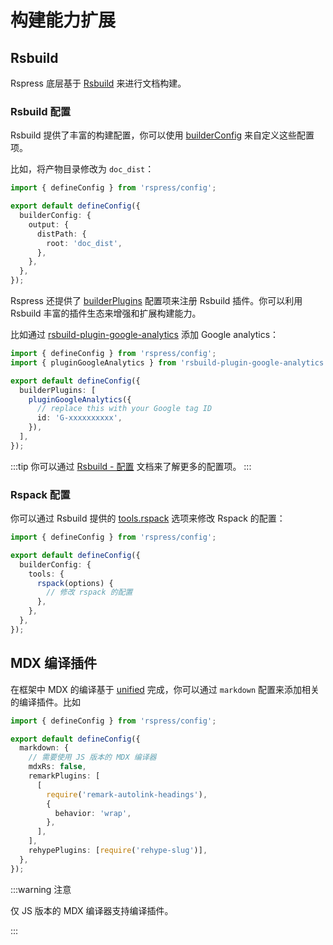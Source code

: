 # 构建能力扩展

## Rsbuild

Rspress 底层基于 [Rsbuild](https://github.com/web-infra-dev/rsbuild) 来进行文档构建。

### Rsbuild 配置

Rsbuild 提供了丰富的构建配置，你可以使用 [builderConfig](/api/config/config-build.html#builderconfig) 来自定义这些配置项。

比如，将产物目录修改为 `doc_dist`：

```ts title="rspress.config.ts"
import { defineConfig } from 'rspress/config';

export default defineConfig({
  builderConfig: {
    output: {
      distPath: {
        root: 'doc_dist',
      },
    },
  },
});
```

Rspress 还提供了 [builderPlugins](/api/config/config-build#builderplugins) 配置项来注册 Rsbuild 插件。你可以利用 Rsbuild 丰富的插件生态来增强和扩展构建能力。

比如通过 [rsbuild-plugin-google-analytics](https://github.com/rspack-contrib/rsbuild-plugin-google-analytics) 添加 Google analytics：

```ts title="rspress.config.ts"
import { defineConfig } from 'rspress/config';
import { pluginGoogleAnalytics } from 'rsbuild-plugin-google-analytics';

export default defineConfig({
  builderPlugins: [
    pluginGoogleAnalytics({
      // replace this with your Google tag ID
      id: 'G-xxxxxxxxxx',
    }),
  ],
});
```

:::tip
你可以通过 [Rsbuild - 配置](https://rsbuild.dev/zh/config/) 文档来了解更多的配置项。
:::

### Rspack 配置

你可以通过 Rsbuild 提供的 [tools.rspack](https://rsbuild.dev/config/tools/rspack) 选项来修改 Rspack 的配置：

```ts title="rspress.config.ts"
import { defineConfig } from 'rspress/config';

export default defineConfig({
  builderConfig: {
    tools: {
      rspack(options) {
        // 修改 rspack 的配置
      },
    },
  },
});
```

## MDX 编译插件

在框架中 MDX 的编译基于 [unified](https://github.com/unifiedjs/unified) 完成，你可以通过 `markdown` 配置来添加相关的编译插件。比如

```ts title="rspress.config.ts"
import { defineConfig } from 'rspress/config';

export default defineConfig({
  markdown: {
    // 需要使用 JS 版本的 MDX 编译器
    mdxRs: false,
    remarkPlugins: [
      [
        require('remark-autolink-headings'),
        {
          behavior: 'wrap',
        },
      ],
    ],
    rehypePlugins: [require('rehype-slug')],
  },
});
```

:::warning 注意

仅 JS 版本的 MDX 编译器支持编译插件。

:::
